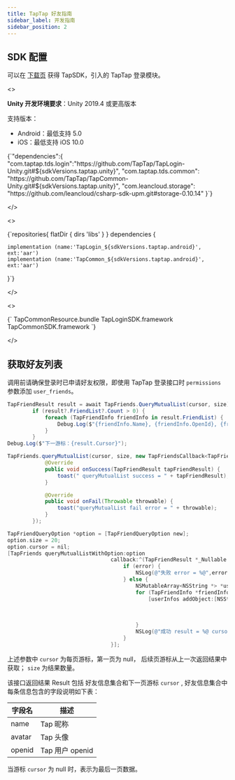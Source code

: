 ```yaml
---
title: TapTap 好友指南
sidebar_label: 开发指南
sidebar_position: 2
---
```




## SDK 配置

可以在 [下载页](/tap-download) 获得 TapSDK，引入的 TapTap 登录模块。

<MultiLang>

<>

**Unity 开发环境要求**：Unity 2019.4 或更高版本

支持版本：

- Android：最低支持 5.0
- iOS：最低支持 iOS 10.0

<CodeBlock className="json">
{`"dependencies":{
    "com.taptap.tds.login":"https://github.com/TapTap/TapLogin-Unity.git#${sdkVersions.taptap.unity}",
    "com.taptap.tds.common": "https://github.com/TapTap/TapCommon-Unity.git#${sdkVersions.taptap.unity}",
    "com.leancloud.storage": "https://github.com/leancloud/csharp-sdk-upm.git#storage-0.10.14"
}`}
</CodeBlock>

</>

<>

<CodeBlock className="groovy">
{`repositories{  
    flatDir {  
        dirs 'libs'  
    }  
}  
dependencies {  
 
    implementation (name:'TapLogin_${sdkVersions.taptap.android}', ext:'aar') 
    implementation (name:'TapCommon_${sdkVersions.taptap.android}', ext:'aar')
}`}
</CodeBlock>

</>

<>

<CodeBlock className="objectivec">
{`
TapCommonResource.bundle
TapLoginSDK.framework
TapCommonSDK.framework
`}
</CodeBlock>

</>

</MultiLang>



## 获取好友列表
调用前请确保登录时已申请好友权限，即使用 TapTap 登录接口时 `permissions` 参数添加 `user_friends`。

<MultiLang>

```cs
TapFriendResult result = await TapFriends.QueryMutualList(cursor, size);
        if (result?.FriendList?.Count > 0) {
            foreach (TapFriendInfo friendInfo in result.FriendList) {
                Debug.Log($"{friendInfo.Name}, {friendInfo.OpenId}, {friendInfo.Avatar}");
            }
        }
Debug.Log($"下一游标：{result.Cursor}");
```

```java
TapFriends.queryMutualList(cursor, size, new TapFriendsCallback<TapFriendResult>() {
            @Override
            public void onSuccess(TapFriendResult tapFriendResult) {
                toast(" queryMutualList success = " + tapFriendResult);
            }

            @Override
            public void onFail(Throwable throwable) {
                toast("queryMutualList fail error = " + throwable);
            }
        });
```

```objectivec
TapFriendQueryOption *option = [TapFriendQueryOption new];
option.size = 20;
option.cursor = nil;
[TapFriends queryMutualListWithOption:option
                                 callback:^(TapFriendResult *_Nullable result, NSError *_Nullable error) {
                                     if (error) {
                                         NSLog(@"失败 error = %@",error);
                                     } else {
                                         NSMutableArray<NSString *> *userInfos = [NSMutableArray array];
                                         for (TapFriendInfo *friendInfo in result.data) {
                                             [userInfos addObject:[NSString stringWithFormat:@"openid = %@ name = %@ avatar = %@",
                                                                                             friendInfo.openid,
                                                                                             friendInfo.name,
                                                                                             friendInfo.avatar]];
                                         }
                                         NSLog(@"成功 result = %@ cursor = %@",  userInfos, result.cursor);
                                     }
                                 }];
```

</MultiLang>

上述参数中 `cursor` 为每页游标，第一页为 null， 后续页游标从上一次返回结果中获取； `size` 为结果数量。

该接口返回结果 Result 包括 好友信息集合和下一页游标 `cursor` , 好友信息集合中每条信息包含的字段说明如下表：

| 字段名 | 描述 | 
| ---- | ---- | 
| name | Tap 昵称 |
| avatar | Tap 头像 | 
| openid | Tap 用户 openid |

当游标 `cursor` 为 null 时，表示为最后一页数据。

